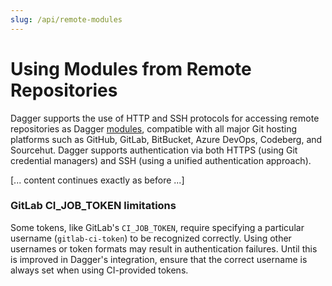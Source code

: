 ```yaml
---
slug: /api/remote-modules
---
```


# Using Modules from Remote Repositories

Dagger supports the use of HTTP and SSH protocols for accessing remote repositories as Dagger [modules](../features/modules.mdx), compatible with all major Git hosting platforms such as GitHub, GitLab, BitBucket, Azure DevOps, Codeberg, and Sourcehut. Dagger supports authentication via both HTTPS (using Git credential managers) and SSH (using a unified authentication approach).

[... content continues exactly as before ...]

### GitLab CI_JOB_TOKEN limitations

Some tokens, like GitLab's `CI_JOB_TOKEN`, require specifying a particular username (`gitlab-ci-token`) to be recognized correctly. Using other usernames or token formats may result in authentication failures. Until this is improved in Dagger's integration, ensure that the correct username is always set when using CI-provided tokens.
